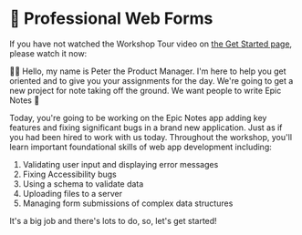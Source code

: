 # 📝 Professional Web Forms

<EpicVideo url="https://www.epicweb.dev/workshops/professional-web-forms/introduction-to-workshop/intro-to-professional-web-forms-workshop" />

If you have not watched the Workshop Tour video on
[the Get Started page](https://www.epicweb.dev/get-started), please watch it now:

<EpicVideo url="https://www.epicweb.dev/tips/get-started-with-the-epic-workshop-app" />

👨‍💼 Hello, my name is Peter the Product Manager. I'm here to help you get
oriented and to give you your assignments for the day. We're going to get a new
project for note taking off the ground. We want people to write Epic Notes 💪

Today, you're going to be working on the Epic Notes app adding key features
and fixing significant bugs in a brand new application. Just as if you had been
hired to work with us today. Throughout the workshop, you'll learn important
foundational skills of web app development including:

1. Validating user input and displaying error messages
2. Fixing Accessibility bugs
3. Using a schema to validate data
4. Uploading files to a server
5. Managing form submissions of complex data structures

It's a big job and there's lots to do, so, let's get started!
